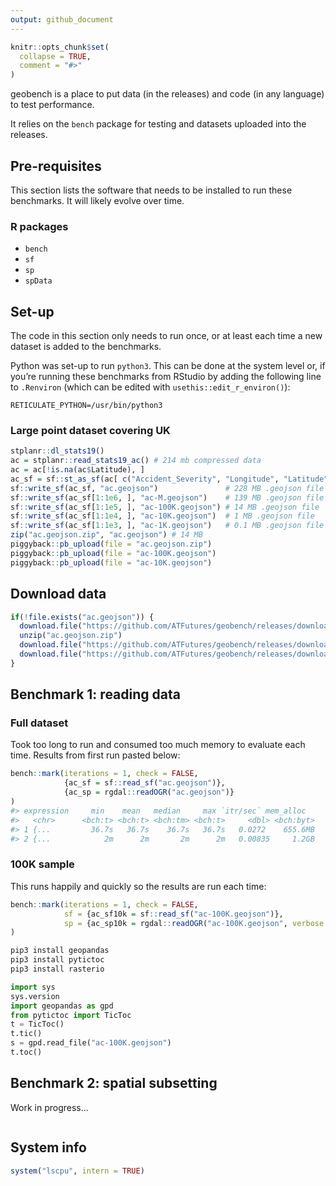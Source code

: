 ```yaml
---
output: github_document
---
```


<!-- README.md is generated from README.Rmd. Please edit that file -->

```r
knitr::opts_chunk$set(
  collapse = TRUE,
  comment = "#>"
)
```

geobench is a place to put data (in the releases) and code (in any language) to test performance.

It relies on the `bench` package for testing and datasets uploaded into the releases.

## Pre-requisites

This section lists the software that needs to be installed to run these benchmarks.
It will likely evolve over time.

### R packages

- `bench`
- `sf`
- `sp`
- `spData`

## Set-up

The code in this section only needs to run once, or at least each time a new dataset is added to the benchmarks.

Python was set-up to run `python3`.
This can be done at the system level or, if you're running these benchmarks from RStudio by adding the following line to `.Renviron` (which can be edited with `usethis::edit_r_environ()`):

```
RETICULATE_PYTHON=/usr/bin/python3
```


### Large point dataset covering UK

```r
stplanr::dl_stats19()
ac = stplanr::read_stats19_ac() # 214 mb compressed data
ac = ac[!is.na(ac$Latitude), ]
ac_sf = sf::st_as_sf(ac[ c("Accident_Severity", "Longitude", "Latitude")], coords = c("Longitude", "Latitude"))
sf::write_sf(ac_sf, "ac.geojson")               # 228 MB .geojson file
sf::write_sf(ac_sf[1:1e6, ], "ac-M.geojson")    # 139 MB .geojson file
sf::write_sf(ac_sf[1:1e5, ], "ac-100K.geojson") # 14 MB .geojson file
sf::write_sf(ac_sf[1:1e4, ], "ac-10K.geojson")  # 1 MB .geojson file
sf::write_sf(ac_sf[1:1e3, ], "ac-1K.geojson")   # 0.1 MB .geojson file
zip("ac.geojson.zip", "ac.geojson") # 14 MB
piggyback::pb_upload(file = "ac.geojson.zip")
piggyback::pb_upload(file = "ac-100K.geojson")
piggyback::pb_upload(file = "ac-10K.geojson")
```

## Download data

```r
if(!file.exists("ac.geojson")) {
  download.file("https://github.com/ATFutures/geobench/releases/download/0.0.1/ac.geojson.zip", "ac.geojson.zip")
  unzip("ac.geojson.zip")
  download.file("https://github.com/ATFutures/geobench/releases/download/0.0.1/ac-100k.geojson", "ac-100k.geojson")
  download.file("https://github.com/ATFutures/geobench/releases/download/0.0.1/ac-10k.geojson", "ac-10k.geojson")
}
```

## Benchmark 1: reading data

### Full dataset

Took too long to run and consumed too much memory to evaluate each time.
Results from first run pasted below:

```r
bench::mark(iterations = 1, check = FALSE,
            {ac_sf = sf::read_sf("ac.geojson")},
            {ac_sp = rgdal::readOGR("ac.geojson")}
)
#> expression     min    mean   median     max `itr/sec` mem_alloc  
#>   <chr>      <bch:t> <bch:t> <bch:tm> <bch:t>     <dbl> <bch:byt>       
#> 1 {...         36.7s   36.7s    36.7s   36.7s   0.0272    655.6MB 
#> 2 {...            2m      2m       2m      2m   0.00835     1.2GB 
```

### 100K sample

This runs happily and quickly so the results are run each time:

```r
bench::mark(iterations = 1, check = FALSE,
            sf = {ac_sf10k = sf::read_sf("ac-100K.geojson")},
            sp = {ac_sp10k = rgdal::readOGR("ac-100K.geojson", verbose = F)}
)
```

```r
pip3 install geopandas
pip3 install pytictoc
pip3 install rasterio
```


```python
import sys
sys.version
import geopandas as gpd
from pytictoc import TicToc
t = TicToc()
t.tic()
s = gpd.read_file("ac-100K.geojson")
t.toc()
```

## Benchmark 2: spatial subsetting

Work in progress...

```r
```

## System info

```r
system("lscpu", intern = TRUE)
```



